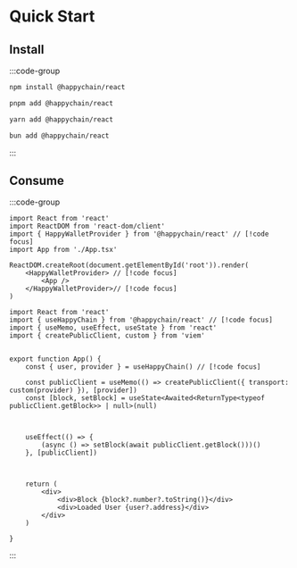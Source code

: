 # Quick Start

## Install 
:::code-group

```bash [npm]
npm install @happychain/react
```

```bash [pnpm]
pnpm add @happychain/react
```

```bash [yarn]
yarn add @happychain/react
```

```bash [bun]
bun add @happychain/react
```

:::

## Consume

:::code-group

```tsx twoslash [main.tsx]
import React from 'react'
import ReactDOM from 'react-dom/client'
import { HappyWalletProvider } from '@happychain/react' // [!code focus]
import App from './App.tsx'

ReactDOM.createRoot(document.getElementById('root')).render(
    <HappyWalletProvider> // [!code focus]
        <App />
    </HappyWalletProvider>// [!code focus]
)
```

```tsx twoslash [App.tsx] filename="App.tsx"
import React from 'react'
import { useHappyChain } from '@happychain/react' // [!code focus]
import { useMemo, useEffect, useState } from 'react'
import { createPublicClient, custom } from 'viem'


export function App() {
    const { user, provider } = useHappyChain() // [!code focus]

    const publicClient = useMemo(() => createPublicClient({ transport: custom(provider) }), [provider])
    const [block, setBlock] = useState<Awaited<ReturnType<typeof publicClient.getBlock>> | null>(null)


    
    useEffect(() => {
        (async () => setBlock(await publicClient.getBlock()))()
    }, [publicClient])



    return (
        <div>
            <div>Block {block?.number?.toString()}</div>
            <div>Loaded User {user?.address}</div>
        </div>
    )

}
```

:::
